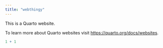 ```yaml
---
title: "webthingy"
---
```


This is a Quarto website.

To learn more about Quarto websites visit <https://quarto.org/docs/websites>.

```r
1 + 1
```
